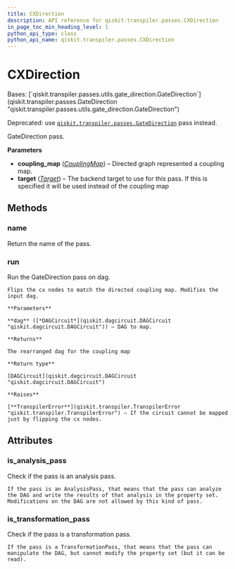 ```yaml
---
title: CXDirection
description: API reference for qiskit.transpiler.passes.CXDirection
in_page_toc_min_heading_level: 1
python_api_type: class
python_api_name: qiskit.transpiler.passes.CXDirection
---
```


# CXDirection

<Class id="qiskit.transpiler.passes.CXDirection" github="https://github.com/qiskit/qiskit/tree/stable/0.21/qiskit/transpiler/passes/utils/cx_direction.py" signature="CXDirection(*args, **kwargs)">
  Bases: [`qiskit.transpiler.passes.utils.gate_direction.GateDirection`](qiskit.transpiler.passes.GateDirection "qiskit.transpiler.passes.utils.gate_direction.GateDirection")

  Deprecated: use [`qiskit.transpiler.passes.GateDirection`](qiskit.transpiler.passes.GateDirection "qiskit.transpiler.passes.GateDirection") pass instead.

  GateDirection pass.

  **Parameters**

  *   **coupling\_map** ([*CouplingMap*](qiskit.transpiler.CouplingMap "qiskit.transpiler.CouplingMap")) – Directed graph represented a coupling map.
  *   **target** ([*Target*](qiskit.transpiler.Target "qiskit.transpiler.Target")) – The backend target to use for this pass. If this is specified it will be used instead of the coupling map

  ## Methods

  ### name

  <Function id="qiskit.transpiler.passes.CXDirection.name" signature="CXDirection.name()">
    Return the name of the pass.
  </Function>

  ### run

  <Function id="qiskit.transpiler.passes.CXDirection.run" signature="CXDirection.run(dag)">
    Run the GateDirection pass on dag.

    Flips the cx nodes to match the directed coupling map. Modifies the input dag.

    **Parameters**

    **dag** ([*DAGCircuit*](qiskit.dagcircuit.DAGCircuit "qiskit.dagcircuit.DAGCircuit")) – DAG to map.

    **Returns**

    The rearranged dag for the coupling map

    **Return type**

    [DAGCircuit](qiskit.dagcircuit.DAGCircuit "qiskit.dagcircuit.DAGCircuit")

    **Raises**

    [**TranspilerError**](qiskit.transpiler.TranspilerError "qiskit.transpiler.TranspilerError") – If the circuit cannot be mapped just by flipping the cx nodes.
  </Function>

  ## Attributes

  ### is\_analysis\_pass

  <Attribute id="qiskit.transpiler.passes.CXDirection.is_analysis_pass" name="is_analysis_pass">
    Check if the pass is an analysis pass.

    If the pass is an AnalysisPass, that means that the pass can analyze the DAG and write the results of that analysis in the property set. Modifications on the DAG are not allowed by this kind of pass.
  </Attribute>

  ### is\_transformation\_pass

  <Attribute id="qiskit.transpiler.passes.CXDirection.is_transformation_pass" name="is_transformation_pass">
    Check if the pass is a transformation pass.

    If the pass is a TransformationPass, that means that the pass can manipulate the DAG, but cannot modify the property set (but it can be read).
  </Attribute>
</Class>

